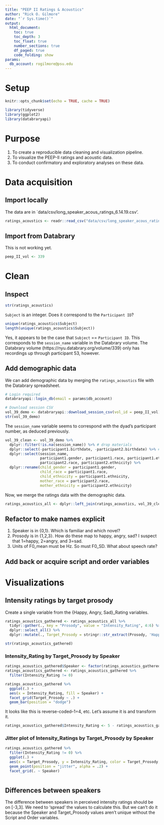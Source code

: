 ```yaml
---
title: "PEEP II Ratings & Acoustics"
author: "Rick O. Gilmore"
date: "`r Sys.time()`"
output: 
  html_document:
    toc: true
    toc_depth: 3
    toc_float: true
    number_sections: true
    df_paged: true
    code_folding: show
params:
  db_account: rogilmore@psu.edu
---
```


# Setup

```r
knitr::opts_chunk$set(echo = TRUE, cache = TRUE)

library(tidyverse)
library(ggplot2)
library(databraryapi)
```

# Purpose

1. To create a reproducible data cleaning and visualization pipeline.
2. To visualize the PEEP-II ratings and acoustic data.
3. To conduct confirmatory and exploratory analyses on these data.

# Data acquisition

## Import locally

The data are in `data/csv/long_speaker_acous_ratings_6.14.19.csv'.

```r
ratings_acoustics <- readr::read_csv("data/csv/long_speaker_acous_ratings_6.14.19.csv")
```

## Import from Databrary

This is not working yet.

```r
peep_II_vol <- 339
```

# Clean

## Inspect

```r
str(ratings_acoustics)
```

`Subject` is an integer. Does it correspond to the `Participant ID`?

```r
unique(ratings_acoustics$Subject)
length(unique(ratings_acoustics$Subject))
```

Yes, it appears to be the case that `Subject` == `Participant ID`.
This corresponds to the `session_name` variable in the Databrary volume.
The Databrary volume (https://nyu.databrary.org/volume/339) only has recordings up through participant 53, however.

## Add demographic data

We can add demographic data by merging the `ratings_acoustics` file with the Databrary spreadsheet.

```r
# Login required
databraryapi::login_db(email = params$db_account)

# Download session CSV
vol_39_demo <- databraryapi::download_session_csv(vol_id = peep_II_vol)
str(vol_39_demo)
```

The `session_name` variable seems to correspond with the dyad's participant number, as deduced previously.

```r
vol_39_clean <- vol_39_demo %>%
  dplyr::filter(!is.na(session_name)) %>% # drop materials
  dplyr::select(-participant1.birthdate, -participant2.birthdate) %>% # Birthdates
  dplyr::select(session_name,
                participant1.gender, participant1.race, participant1.ethnicity,
                participant2.race, participant2.ethnicity) %>%
  dplyr::rename(child_gender = participant1.gender, 
                child_race = participant1.race,
                child_ethnicity = participant1.ethnicity,
                mother_race = participant2.race,
                mother_ethnicity = participant2.ethnicity)
```

Now, we merge the ratings data with the demographic data.

```r
ratings_acoustics_all <- dplyr::left_join(ratings_acoustics, vol_39_clean, by = c("Subject" = "session_name"))
```

## Refactor to make names explicit

1. Speaker is in \{0,1\}. Which is familiar and which novel?
2. Prosody is in \{1,2,3\}. How do these map to happy, angry, sad?
I suspect that 1=happy, 2=angry, and 3=sad.
3. Units of F0_mean must be Hz. So must F0_SD. What about speech rate?

## Add back or acquire script and order variables

# Visualizations

## Intensity ratings by target prosody

Create a single variable from the \{Happy, Angry, Sad\}_Rating variables.

```r
ratings_acoustics_gathered <- ratings_acoustics_all %>%
  tidyr::gather(., key = "Prosody", value = "Intensity_Rating", 4:6) %>%
  dplyr::select_all() %>%
  dplyr::mutate(., Target_Prosody = stringr::str_extract(Prosody, 'Happy|Angry|Sad'))

str(ratings_acoustics_gathered)
```

### Intensity_Rating by Target_Prosody by Speaker

```r
ratings_acoustics_gathered$Speaker <- factor(ratings_acoustics_gathered$Speaker)
ratings_acoustics_gathered <- ratings_acoustics_gathered %>%
  filter(Intensity_Rating != 0) 

ratings_acoustics_gathered %>%
  ggplot(.) +
  aes(x = Intensity_Rating, fill = Speaker) +
  facet_grid(Target_Prosody ~ .) +
  geom_bar(position = "dodge")
```

It looks like this is reverse-coded--1=4, etc.
Let's assume it is and transform it.

```r
ratings_acoustics_gathered$Intensity_Rating <- 5 - ratings_acoustics_gathered$Intensity_Rating
```


### Jitter plot of Intensity_Ratings by Target_Prosody by Speaker

```r
ratings_acoustics_gathered %>%
  filter(Intensity_Rating != 0) %>%
  ggplot(.) +
  aes(x = Target_Prosody, y = Intensity_Rating, color = Target_Prosody, group = Subject) +
  geom_point(position = "jitter", alpha = .2) +
  facet_grid(. ~ Speaker)
```

```r


```


## Differences between speakers

The difference between speakers in perceived intensity ratings should be on [-3,3].
We need to 'spread' the values to calculate this.
But we can't do it because the Speaker and Target_Prosody values aren't unique without the Script and Order variables.
